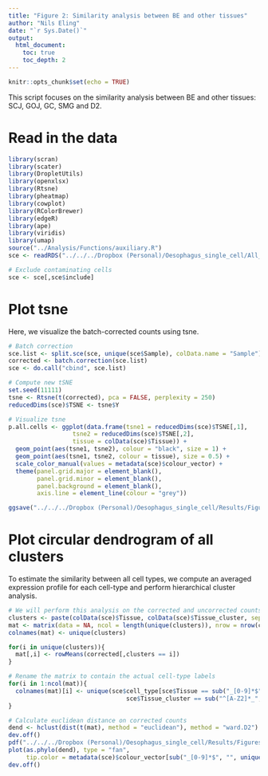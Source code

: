 ```yaml
---
title: "Figure 2: Similarity analysis between BE and other tissues"
author: "Nils Eling"
date: "`r Sys.Date()`"
output: 
  html_document:
    toc: true
    toc_depth: 2
---
```


```r
knitr::opts_chunk$set(echo = TRUE)
```

This script focuses on the similarity analysis between BE and other tissues: SCJ, GOJ, GC, SMG and D2.

# Read in the data

```r
library(scran)
library(scater)
library(DropletUtils)
library(openxlsx)
library(Rtsne)
library(pheatmap)
library(cowplot)
library(RColorBrewer)
library(edgeR)
library(ape)
library(viridis)
library(umap)
source("../Analysis/Functions/auxiliary.R")
sce <- readRDS("../../../Dropbox (Personal)/Oesophagus_single_cell/All_corrected_sce.rds")

# Exclude contaminating cells
sce <- sce[,sce$include]
```

# Plot tsne

Here, we visualize the batch-corrected counts using tsne.

```r
# Batch correction
sce.list <- split.sce(sce, unique(sce$Sample), colData.name = "Sample")
corrected <- batch.correction(sce.list)
sce <- do.call("cbind", sce.list)

# Compute new tSNE
set.seed(11111)
tsne <- Rtsne(t(corrected), pca = FALSE, perplexity = 250)
reducedDims(sce)$TSNE <- tsne$Y

# Visualize tsne
p.all.cells <- ggplot(data.frame(tsne1 = reducedDims(sce)$TSNE[,1],
                  tsne2 = reducedDims(sce)$TSNE[,2],
                  tissue = colData(sce)$Tissue)) + 
  geom_point(aes(tsne1, tsne2), colour = "black", size = 1) + 
  geom_point(aes(tsne1, tsne2, colour = tissue), size = 0.5) + 
  scale_color_manual(values = metadata(sce)$colour_vector) + 
  theme(panel.grid.major = element_blank(), 
        panel.grid.minor = element_blank(),
        panel.background = element_blank(), 
        axis.line = element_line(colour = "grey"))

ggsave("../../../Dropbox (Personal)/Oesophagus_single_cell/Results/Figures/Figure_2/All_cells.pdf", p.all.cells, width = 7, height = 5)
```

# Plot circular dendrogram of all clusters

To estimate the similarity between all cell types, we compute an averaged expression profile for each cell-type and perform hierarchical cluster analysis.

```r
# We will perform this analysis on the corrected and uncorrected counts (uncorrected in supplements)
clusters <- paste(colData(sce)$Tissue, colData(sce)$Tissue_cluster, sep = "_")
mat <- matrix(data = NA, ncol = length(unique(clusters)), nrow = nrow(corrected))
colnames(mat) <- unique(clusters)

for(i in unique(clusters)){
  mat[,i] <- rowMeans(corrected[,clusters == i])
}

# Rename the matrix to contain the actual cell-type labels
for(i in 1:ncol(mat)){
  colnames(mat)[i] <- unique(sce$cell_type[sce$Tissue == sub("_[0-9]*$", "", colnames(mat)[i]) &
                                 sce$Tissue_cluster == sub("^[A-Z2]*_", "", colnames(mat)[i])])
}

# Calculate euclidean distance on corrected counts
dend <- hclust(dist(t(mat), method = "euclidean"), method = "ward.D2")
dev.off()
pdf("../../../Dropbox (Personal)/Oesophagus_single_cell/Results/Figures/Figure_2/Tree_corrected_counts.pdf", width = 10, height = 10)
plot(as.phylo(dend), type = "fan", 
     tip.color = metadata(sce)$colour_vector[sub("_[0-9]*$", "", unique(clusters))])
dev.off()
```
